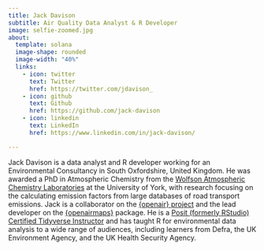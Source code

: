 ```yaml
---
title: Jack Davison 
subtitle: Air Quality Data Analyst & R Developer
image: selfie-zoomed.jpg
about:
  template: solana
  image-shape: rounded
  image-width: "40%"
  links:
    - icon: twitter
      text: Twitter
      href: https://twitter.com/jdavison_
    - icon: github
      text: Github
      href: https://github.com/jack-davison
    - icon: linkedin
      text: LinkedIn
      href: https://www.linkedin.com/in/jack-davison/

---
```


 

Jack Davison is a data analyst and R developer working for an Environmental Consultancy in South Oxfordshire, United Kingdom. He was awarded a PhD in Atmospheric Chemistry from the [Wolfson Atmospheric Chemistry Laboratories](https://www.york.ac.uk/chemistry/research/wacl/) at the University of York, with research focusing on the calculating emission factors from large databases of road transport emissions. Jack is a collaborator on the [{openair} project](https://github.com/davidcarslaw/openair) and the lead developer on the [{openairmaps}](https://github.com/davidcarslaw/openairmaps) package. He is a [Posit (formerly RStudio) Certified Tidyverse Instructor](https://education.rstudio.com/trainers/) and has taught R for environmental data analysis to a wide range of audiences, including learners from Defra, the UK Environment Agency, and the UK Health Security Agency.
